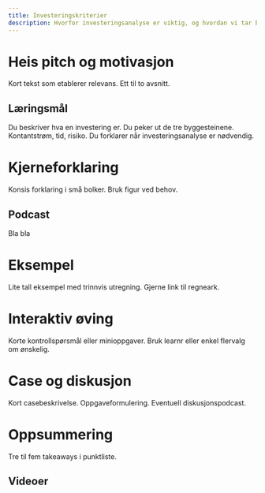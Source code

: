 ```yaml
---
title: Investeringskriterier
description: Hvorfor investeringsanalyse er viktig, og hvordan vi tar beslutninger over tid.
---
```

    
# Heis pitch og motivasjon
    
Kort tekst som etablerer relevans. Ett til to avsnitt.

::: callout-note
## Læringsmål
Du beskriver hva en investering er.
Du peker ut de tre byggesteinene. Kontantstrøm, tid, risiko.
Du forklarer når investeringsanalyse er nødvendig.
:::
    
# Kjerneforklaring
    
Konsis forklaring i små bolker. Bruk figur ved behov.

::: callout-tip
## Podcast
Bla bla
<!--<audio controls src="../media/podcasts/01-teori.mp3"></audio> -->
:::
    
# Eksempel
    
Lite tall eksempel med trinnvis utregning. Gjerne link til regneark.
<!-- [Last ned eksempel](../media/downloads/01-eksempel.xlsx) -->

# Interaktiv øving

Korte kontrollspørsmål eller minioppgaver. Bruk learnr eller enkel flervalg om ønskelig.

# Case og diskusjon

Kort casebeskrivelse. Oppgaveformulering. Eventuell diskusjonspodcast.
<!-- <audio controls src="../media/podcasts/01-case.mp3"></audio> -->
    
# Oppsummering
    
Tre til fem takeaways i punktliste.

::: callout-note
## Videoer
<!-- <video controls src="../media/videos/01-intro.mp4"></video> -->
:::
    